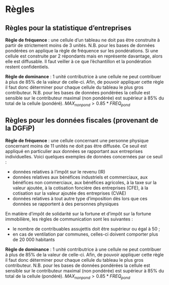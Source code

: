 # Règles

## Règles pour la statistique d'entreprises

**Règle de fréquence** : une cellule d'un tableau ne doit pas être construite à partir de strictement moins de 3 unités. N.B. pour les bases de données pondérées on applique la règle de fréquence sur les pondérations. Si une cellule est construite par 2 répondants mais en représente davantage, alors elle est diffusable. Il faut veiller à ce que l'échantillon et la pondération restent confidentiels.

**Règle de dominance** : 1 unité contributrice à une cellule ne peut contribuer à plus de 85% de la valeur de celle-ci. Afin, de pouvoir appliquer cette règle il faut donc déterminer pour chaque cellule du tableau le plus gros contributeur. N.B. pour les bases de données pondérées la cellule est sensible sur le contributeur maximal (non pondérée) est supérieur à 85% du total de la cellule (pondéré). $MAX_{nonpond} > 0.85*FREQ_{pond}$

## Règles pour les données fiscales (provenant de la DGFiP)

**Règle de fréquence** : une cellule concernant une personne physique concernant moins de 11 unités ne doit pas être diffusée. Ce seuil est appliqué en particulier aux données se rapportant aux entreprises individuelles. Voici quelques exemples de données concernées par ce seuil :

-   données relatives à l'impôt sur le revenu (IR)
-   données relatives aux bénéfices industriels et commerciaux, aux bénéfices non commerciaux, aux bénéfices agricoles, à la taxe sur la valeur ajoutée, à la cotisation foncière des entreprises (CFE), à la cotisation sur la valeur ajoutée des entreprises (CVAE)
-   données relatives à tout autre type d'imposition dès lors que ces données se rapportent à des personnes physiques

En matière d'impôt de solidarité sur la fortune et d'impôt sur la fortune immobilière, les règles de communication sont les suivantes :

-   le nombre de contribuables assujettis doit être supérieur ou égal à 50 ;
-   en cas de ventilation par communes, celles-ci doivent comporter plus de 20 000 habitants

**Règle de dominance** : 1 unité contributrice à une cellule ne peut contribuer à plus de 85% de la valeur de celle-ci. Afin, de pouvoir appliquer cette règle il faut donc déterminer pour chaque cellule du tableau le plus gros contributeur. N.B. pour les bases de données pondérées la cellule est sensible sur le contributeur maximal (non pondérée) est supérieur à 85% du total de la cellule (pondéré). $MAX_{nonpond} > 0.85*FREQ_{pond}$
